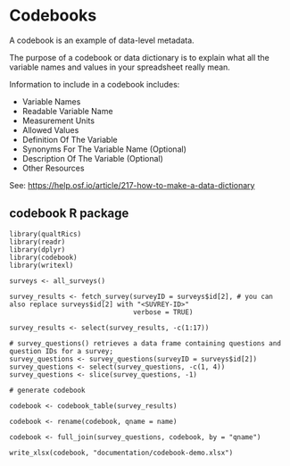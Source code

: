 # Codebooks {.unnumbered}

A codebook is an example of data-level metadata.

The purpose of a codebook or data dictionary is to explain what all the variable names and values in your spreadsheet really mean.

Information to include in a codebook includes:

- Variable Names
- Readable Variable Name
- Measurement Units
- Allowed Values
- Definition Of The Variable
- Synonyms For The Variable Name (Optional)
- Description Of The Variable (Optional)
- Other Resources

See: <https://help.osf.io/article/217-how-to-make-a-data-dictionary>

## codebook R package

```
library(qualtRics)
library(readr)
library(dplyr)
library(codebook)
library(writexl)

surveys <- all_surveys()

survey_results <- fetch_survey(surveyID = surveys$id[2], # you can also replace surveys$id[2] with "<SUVREY-ID>"
                               verbose = TRUE)

survey_results <- select(survey_results, -c(1:17))

# survey_questions() retrieves a data frame containing questions and question IDs for a survey;
survey_questions <- survey_questions(surveyID = surveys$id[2])
survey_questions <- select(survey_questions, -c(1, 4))
survey_questions <- slice(survey_questions, -1)
  
# generate codebook

codebook <- codebook_table(survey_results)

codebook <- rename(codebook, qname = name)

codebook <- full_join(survey_questions, codebook, by = "qname")

write_xlsx(codebook, "documentation/codebook-demo.xlsx")
```